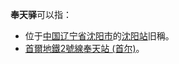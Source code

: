 '''奉天驿'''可以指：
* 位于[[中国|中国]][[辽宁省|辽宁省]][[沈阳市|沈阳市]]的[[沈阳站|沈阳站]]旧稱。
* [[首爾地鐵2號線|首爾地鐵2號線]][[奉天站_(首尔)|奉天站 (首尔)]]。

{{disambig|Cat=三字車站名消歧義}}